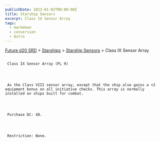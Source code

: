 ```yaml
---
publishDate: 2023-01-02T00:00:00Z
title: Starship Sensors
excerpt: Class IX Sensor Array
tags:
  - markdown
  - conversion
  - Astro
---
```







[Future d20 SRD](/#futureD20)
     > [Starships](future-d20-srd-starships-index)
     > [Starship Sensors](future-d20-srd-starships-starship-sensors-index)
     > Class IX Sensor Array
    





## 
     Class IX Sensor Array (PL 9)
    



     As the Class VIII sensor array, except that the ship also gains a +2 equipment bonus on all initiative checks. This array is normally installed on ships built for combat.
    



     Purchase DC: 48.
    



     Restriction: None.
    




